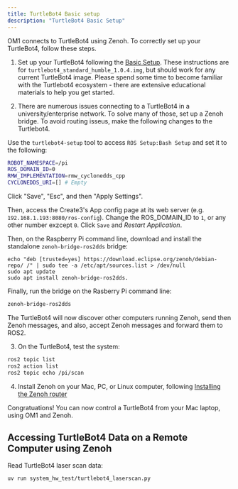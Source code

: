 ```yaml
---
title: TurtleBot4 Basic setup
description: "TurtleBot4 Basic Setup"
---
```


OM1 connects to TurtleBot4 using Zenoh. To correctly set up your TurtleBot4, follow these steps.

1. Set up your TurtleBot4 following the [Basic Setup](https://turtlebot.github.io/turtlebot4-user-manual/setup/basic.html). These instructions are for `turtlebot4_standard_humble_1.0.4.img`, but should work for any current TurtleBot4 image. Please spend some time to become familiar with the Turtlebot4 ecosystem - there are extensive educational materials to help you get started. 

2. There are numerous issues connecting to a TurtleBot4 in a university/enterprise network. To solve many of those, set up a Zenoh bridge. To avoid routing isseus, make the following changes to the Turtlebot4.

Use the `turtlebot4-setup` tool to access `ROS Setup:Bash Setup` and set it to the following:

```bash
ROBOT_NAMESPACE=/pi
ROS_DOMAIN_ID=0
RMW_IMPLEMENTATION=rmw_cyclonedds_cpp
CYCLONEDDS_URI=[] # Empty
```
Click "Save", "Esc", and then "Apply Settings". 

Then, access the Create3's App config page at its web server (e.g. `192.168.1.193:8080/ros-config`). Change the ROS_DOMAIN_ID to `1`, or any other number exzcept `0`. Click `Save` and _Restart Application_. 

Then, on the Raspberry Pi command line, download and install the standalone `zenoh-bridge-ros2dds` bridge:

```bridge
echo "deb [trusted=yes] https://download.eclipse.org/zenoh/debian-repo/ /" | sudo tee -a /etc/apt/sources.list > /dev/null
sudo apt update
sudo apt install zenoh-bridge-ros2dds.
```

Finally, run the bridge on the Rasberry Pi command line:

```bash
zenoh-bridge-ros2dds
```

The TurtleBot4 will now discover other computers running Zenoh, send then Zenoh messages, and also, accept Zenoh messages and forward them to ROS2.

3. On the TurtleBot4, test the system:

```bash
ros2 topic list
ros2 action list
ros2 topic echo /pi/scan
```

4. Install Zenoh on your Mac, PC, or Linux computer, following [Installing the Zenoh router](https://zenoh.io/docs/getting-started/installation/)

Congratuations! You can now control a TurtleBot4 from your Mac laptop, using OM1 and Zenoh.

## Accessing TurtleBot4 Data on a Remote Computer using Zenoh

Read TurtleBot4 laser scan data:
```bash
uv run system_hw_test/turtlebot4_laserscan.py
```
